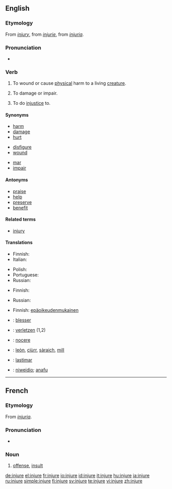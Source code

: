 ==English==
{{wikipedia|injury}}

===Etymology===
From ''[[injury]]'', from {{etyl|xno}} ''[[injurie]]'', from {{etyl|la}} ''[[injuria]]''.

===Pronunciation===
* {{audio|en-us-injure.ogg|Audio (US)}}

===Verb===
{{en-verb|injur|ing}}

# {{transitive}} To wound or cause  [[physical]] harm to a living [[creature]].
# {{transitive}} To damage or impair.
# {{transitive}} To do [[injustice]] to.

====Synonyms====
{{top3}}
* [[harm]]
* [[damage]]
* [[hurt]]
{{mid3}}
* [[disfigure]]
* [[wound]]
{{mid3}}
* [[mar]]
* [[impair]]
{{bottom}}

====Antonyms====
* [[praise]]
* [[help]]
* [[preserve]]
* [[benefit]]

====Related terms====
* [[injury]]

====Translations====
{{trans-top|(transitive) to wound or cause physical harm to a living creature}}
* Finnish: {{t-|fi|vahingoittaa}}
* Italian: {{t+|it|ferire}}
{{trans-mid}}
* Polish: {{t-|pl|ranić}}
* Portuguese: {{t|pt|ferir}}
* Russian: {{t|ru|ранить|tr=ranit'|sc=Cyrl}}
{{trans-bottom}}

{{trans-top|(transitive) to cause damage or impair}}
* Finnish: {{t-|fi|vahingoittaa}}
{{trans-mid}}
* Russian: {{t|ru|повредить|tr=povredít'|sc=Cyrl}}
{{trans-bottom}}

{{trans-top|(transitive) to do injustice to}}
* Finnish: {{t+|fi|olla}} [[epäoikeudenmukainen]]
{{trans-mid}}
{{trans-bottom}}

{{checktrans-top}}
* {{ttbc|French}}: [[blesser]]
* {{ttbc|German}}: [[verletzen]] (1,2)
* {{ttbc|Latin}}: [[nocere]]
{{checktrans-mid}}
* {{ttbc|Scottish Gaelic}}: [[leòn]], [[ciùrr]], [[sàraich]], [[mill#Scottish Gaelic|mill]]
* {{ttbc|Spanish}}: [[lastimar]]
* {{ttbc|Welsh}}: [[niweidio]]; [[anafu]]
{{checktrans-bottom}}

----

==French==

===Etymology===
From {{etyl|la|fr}} ''[[injuria]]''.

===Pronunciation===
* {{audio|Fr-injure.ogg|audio}}

===Noun===
{{fr-noun|f}}

# [[offense]], [[insult]]

[[de:injure]]
[[el:injure]]
[[fr:injure]]
[[io:injure]]
[[id:injure]]
[[it:injure]]
[[hu:injure]]
[[ja:injure]]
[[ru:injure]]
[[simple:injure]]
[[fi:injure]]
[[sv:injure]]
[[te:injure]]
[[vi:injure]]
[[zh:injure]]